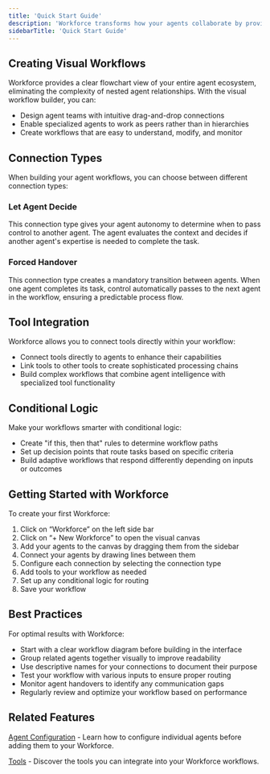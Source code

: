 ```yaml
---
title: 'Quick Start Guide'
description: 'Workforce transforms how your agents collaborate by providing a visual canvas where you can design, connect, and monitor teams of specialized agents.'
sidebarTitle: 'Quick Start Guide'
---
```


## Creating Visual Workflows
Workforce provides a clear flowchart view of your entire agent ecosystem, eliminating the complexity of nested agent relationships. With the visual workflow builder, you can:

- Design agent teams with intuitive drag-and-drop connections
- Enable specialized agents to work as peers rather than in hierarchies
- Create workflows that are easy to understand, modify, and monitor

## Connection Types
When building your agent workflows, you can choose between different connection types:

### Let Agent Decide
This connection type gives your agent autonomy to determine when to pass control to another agent. The agent evaluates the context and decides if another agent's expertise is needed to complete the task.

### Forced Handover
This connection type creates a mandatory transition between agents. When one agent completes its task, control automatically passes to the next agent in the workflow, ensuring a predictable process flow.

## Tool Integration
Workforce allows you to connect tools directly within your workflow:

- Connect tools directly to agents to enhance their capabilities
- Link tools to other tools to create sophisticated processing chains
- Build complex workflows that combine agent intelligence with specialized tool functionality

## Conditional Logic
Make your workflows smarter with conditional logic:

- Create "if this, then that" rules to determine workflow paths
- Set up decision points that route tasks based on specific criteria
- Build adaptive workflows that respond differently depending on inputs or outcomes

## Getting Started with Workforce
To create your first Workforce:

1. Click on “Workforce” on the left side bar
2. Click on “+ New Workforce” to open the visual canvas
3. Add your agents to the canvas by dragging them from the sidebar
4. Connect your agents by drawing lines between them
5. Configure each connection by selecting the connection type
6. Add tools to your workflow as needed
7. Set up any conditional logic for routing
8. Save your workflow

## Best Practices
For optimal results with Workforce:

- Start with a clear workflow diagram before building in the interface
- Group related agents together visually to improve readability
- Use descriptive names for your connections to document their purpose
- Test your workflow with various inputs to ensure proper routing
- Monitor agent handovers to identify any communication gaps
- Regularly review and optimize your workflow based on performance

## Related Features
[Agent Configuration](https://relevanceai.com/docs/agent/agent-configuration) - Learn how to configure individual agents before adding them to your Workforce.

[Tools](https://relevanceai.com/docs/tool/introduction) - Discover the tools you can integrate into your Workforce workflows.